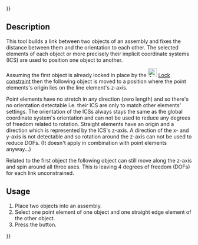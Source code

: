 {{UnfinishedDocu{{#translation:}}}}
<languages/>

{{Docnav
|[[Assembly3_ConstraintPointInPlane|Point on plane]]
|[[Assembly3_ConstraintPointOnCircle|Point on circle]]
|[[Assembly3_Workbench|Assembly3]]
|IconL=Assembly_ConstraintPointInPlane.svg
|IconR=Assembly_ConstraintPointOnCircle.svg
|IconC=Assembly3_workbench_icon.svg
}}

{{GuiCommand
|Name=Assembly3 ConstraintPointOnLine
|Icon=Assembly_ConstraintPointOnLine.svg
|Workbenches=[[Assembly3_Workbench|Assembly3]]
}}

== Description ==

This tool builds a link between two objects of an assembly and fixes the distance between them and the orientation to each other. The selected elements of each object or more precisely their implicit coordinate systems (ICS) are used to position one object to another.

Assuming the first object is already locked in place by the [[Image:Assembly_ConstraintLock.svg‎‎|24px]] [[Assembly3_ConstraintLock|Lock constraint]] then the following object is moved to a position where the point elements's origin lies on the line element's z-axis.

Point elements have no stretch in any direction (zero length) and so there's no orientation detectable i.e. their ICS are only to match other elements' settings. The orientation of the ICSs always stays the same as the global coordinate system's orientation and can not be used to reduce any degrees of freedom related to rotation.
Straight elements have an origin and a direction which is represented by the ICS's z-axis. A direction of the x- and y-axis is not detectable and so rotation around the z-axis can not be used to reduce DOFs. (It doesn't apply in combination with point elements anyway...)

Related to the first object the following object can still move along the z-axis and spin around all three axes. This is leaving 4 degrees of freedom (DOFs) for each link unconstrained.

== Usage == 

# Place two objects into an assembly.
# Select one point element of one object and one straight edge element of the other object.
# Press the {{Button|[[Image:Assembly_ConstraintPointOnLine.svg|16px]] [[Assembly3_ConstraintPointOnLine|Point on line]]}} button.

   
{{Docnav
|[[Assembly3_ConstraintPointInPlane|Point on plane]]
|[[Assembly3_ConstraintPointOnCircle|Point on circle]]
|[[Assembly3_Workbench|Assembly3]]
|IconL=Assembly_ConstraintPointInPlane.svg
|IconR=Assembly_ConstraintPointOnCircle.svg
|IconC=Assembly3_workbench_icon.svg
}}

{{Userdocnavi{{#translation:}}}}